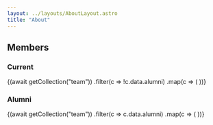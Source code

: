 ```yaml
---
layout: ../layouts/AboutLayout.astro
title: "About"
---
```



## Members

### Current

<Grid class="not-prose my-4">
  {(await getCollection("team"))
    .filter(c => !c.data.alumni)
    .map(c => (
      <MemberCard member={c.data} />
    ))}
</Grid>

### Alumni

<Grid class="not-prose my-4">
  {(await getCollection("team"))
    .filter(c => c.data.alumni)
    .map(c => (
      <MemberCard member={c.data} />
    ))}
</Grid>
